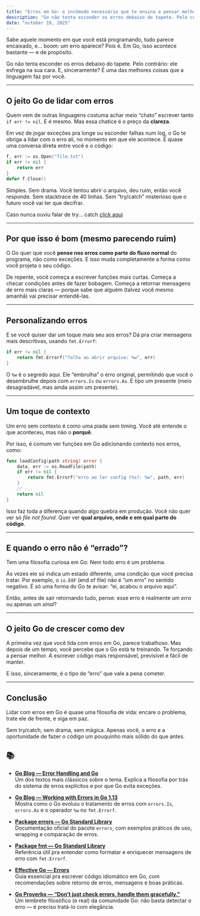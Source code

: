 ```yaml
---
title: "Erros em Go: o incômodo necessário que te ensina a pensar melhor"
description: "Go não tenta esconder os erros debaixo do tapete. Pelo contrário: ele esfrega na sua cara. E, sinceramente? É uma das melhores coisas que a linguagem faz por você."
date: "october 19, 2025"
---
```


Sabe aquele momento em que você está programando, tudo parece encaixado, e… boom: um erro aparece?
Pois é. Em Go, isso acontece bastante — e de propósito.

Go não tenta esconder os erros debaixo do tapete.
Pelo contrário: ele esfrega na sua cara.
E, sinceramente? É uma das melhores coisas que a linguagem faz por você.

---

## O jeito Go de lidar com erros

Quem vem de outras linguagens costuma achar meio “chato” escrever tanto ``if err != nil``.
E é mesmo.
Mas essa chatice é o preço da **clareza**.

Em vez de jogar exceções pra longe ou esconder falhas num log, o Go te obriga a lidar com o erro ali, no momento em que ele acontece.
É quase uma conversa direta entre você e o código:

```go
f, err := os.Open("file.txt")
if err != nil {
    return err
}
defer f.Close()
```

Simples. Sem drama.
Você tentou abrir o arquivo, deu ruim, então você responde.
Sem stacktrace de 40 linhas.
Sem “try/catch” misterioso que o futuro você vai ter que decifrar.

Caso nunca ouviu falar de try... catch [click aqui](https://www.dio.me/articles/entendendo-o-bloco-trycatch)

---

## Por que isso é bom (mesmo parecendo ruim)

O Go quer que você **pense nos erros como parte do fluxo normal** do programa, não como exceções.
E isso muda completamente a forma como você projeta o seu código.

De repente, você começa a escrever funções mais curtas.
Começa a checar condições antes de fazer bobagem.
Começa a retornar mensagens de erro mais claras — porque sabe que alguém (talvez você mesmo amanhã) vai precisar entendê-las.

---

## Personalizando erros

E se você quiser dar um toque mais seu aos erros?
Dá pra criar mensagens mais descritivas, usando ``fmt.Errorf``:

```go
if err != nil {
    return fmt.Errorf("falha ao abrir arquivo: %w", err)
}
```

O ``%w`` é o segredo aqui.
Ele “embrulha” o erro original, permitindo que você o desembrulhe depois com ``errors.Is`` ou ``errors.As``.
É tipo um presente (meio desagradável, mas ainda assim um presente).

---

## Um toque de contexto

Um erro sem contexto é como uma piada sem timing.
Você até entende o que aconteceu, mas não o **porquê**.

Por isso, é comum ver funções em Go adicionando contexto nos erros, como:

```go
func loadConfig(path string) error {
    data, err := os.ReadFile(path)
    if err != nil {
        return fmt.Errorf("erro ao ler config (%s): %w", path, err)
    }
    // ...
    return nil
}
```

Isso faz toda a diferença quando algo quebra em produção.
Você não quer ver só _file not found_.
Quer ver **qual arquivo, onde e em qual parte do código**.

---

## E quando o erro não é “errado”?

Tem uma filosofia curiosa em Go:
Nem todo erro é um problema.

Às vezes ele só indica um estado diferente, uma condição que você precisa tratar.
Por exemplo, o ``io.EOF`` (end of file) não é “um erro” no sentido negativo.
É só uma forma do Go te avisar: “ei, acabou o arquivo aqui”.

Então, antes de sair retornando tudo, pense:
esse erro é realmente um _erro_ ou apenas um _sinal_?

---

## O jeito Go de crescer como dev

A primeira vez que você lida com erros em Go, parece trabalhoso.
Mas depois de um tempo, você percebe que o Go está te treinando.
Te forçando a pensar melhor.
A escrever código mais responsável, previsível e fácil de manter.

E isso, sinceramente, é o tipo de “erro” que vale a pena cometer.

---

## Conclusão

Lidar com erros em Go é quase uma filosofia de vida:
encare o problema, trate ele de frente, e siga em paz.

Sem try/catch, sem drama, sem mágica.
Apenas você, o erro e a oportunidade de fazer o código um pouquinho mais sólido do que antes.

## 📚 

- [**Go Blog — Error Handling and Go**](https://go.dev/blog/error-handling-and-go)  
  Um dos textos mais clássicos sobre o tema. Explica a filosofia por trás do sistema de erros explícitos e por que Go evita exceções.

- [**Go Blog — Working with Errors in Go 1.13**](https://go.dev/blog/go1.13-errors)  
  Mostra como o Go evoluiu o tratamento de erros com `errors.Is`, `errors.As` e o operador `%w` no `fmt.Errorf`.

- [**Package errors — Go Standard Library**](https://pkg.go.dev/errors)  
  Documentação oficial do pacote `errors`, com exemplos práticos de uso, wrapping e comparação de erros.

- [**Package fmt — Go Standard Library**](https://pkg.go.dev/fmt)  
  Referência útil pra entender como formatar e enriquecer mensagens de erro com `fmt.Errorf`.

- [**Effective Go — Errors**](https://go.dev/doc/effective_go#errors)  
  Guia essencial pra escrever código idiomático em Go, com recomendações sobre retorno de erros, mensagens e boas práticas.

- [**Go Proverbs — “Don’t just check errors, handle them gracefully.”**](https://go-proverbs.github.io/)  
  Um lembrete filosófico (e real) da comunidade Go: não basta detectar o erro — é preciso tratá-lo com elegância.

